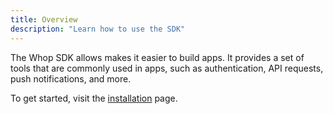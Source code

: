 ```yaml
---
title: Overview
description: "Learn how to use the SDK"
---
```


The Whop SDK allows makes it easier to build apps. It provides a set of tools that are commonly used in apps, such as authentication, API requests, push notifications, and more.

To get started, visit the [installation](/sdk/installation) page.
